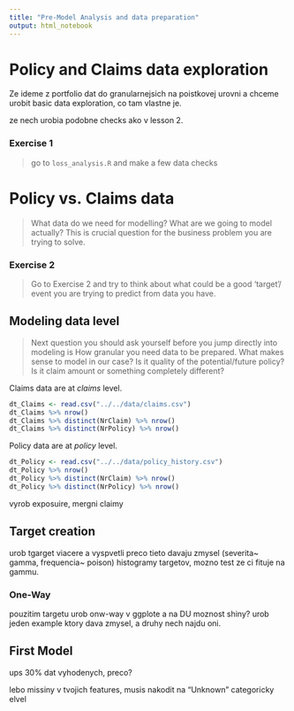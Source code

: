 ```yaml
---
title: "Pre-Model Analysis and data preparation"
output: html_notebook
---
```


# Policy and Claims data exploration
Ze ideme z portfolio dat do granularnejsich na poistkovej urovni a chceme urobit basic data exploration, co tam vlastne je.

ze nech urobia podobne checks ako v lesson 2.

### Exercise 1
> go to `loss_analysis.R` and make a few data checks

# Policy vs. Claims data
> What data do we need for modelling? What are we going to model actually?
> This is crucial question for the business problem you are trying to solve.

### Exercise 2
> Go to Exercise 2 and try to think about what could be a good 'target'/ event 
> you are trying to predict from data you have.

## Modeling data level
> Next question you should ask yourself before you jump directly into modeling is 
> How granular you need data to be prepared. 
> What makes sense to model in our case? Is it quality of the potential/future policy?
> Is it claim amount or something completely different?

Claims data are at *claims* level.
```r
dt_Claims <- read.csv("../../data/claims.csv")
dt_Claims %>% nrow()
dt_Claims %>% distinct(NrClaim) %>% nrow()
dt_Claims %>% distinct(NrPolicy) %>% nrow() 
```
Policy data are at *policy* level.
```r
dt_Policy <- read.csv("../../data/policy_history.csv")
dt_Policy %>% nrow()
dt_Policy %>% distinct(NrClaim) %>% nrow()
dt_Policy %>% distinct(NrPolicy) %>% nrow() 
```

vyrob exposuire, mergni claimy

## Target creation

urob tgarget viacere a vyspvetli preco tieto davaju zmysel (severita~ gamma, frequencia~ poison)
histogramy targetov, mozno test ze ci fituje na gammu.

### One-Way
pouzitim targetu urob onw-way v ggplote a na DU moznost shiny?
urob jeden example ktory dava zmysel, a druhy nech najdu oni.



## First Model

ups 30% dat vyhodenych, preco?

lebo missiny v tvojich features, musis nakodit na "Unknown" categoricky elvel


